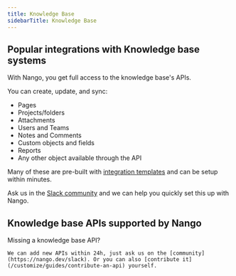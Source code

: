 ```yaml
---
title: Knowledge Base
sidebarTitle: Knowledge Base
---
```


## Popular integrations with Knowledge base systems

With Nango, you get full access to the knowledge base's APIs.

You can create, update, and sync:

- Pages
- Projects/folders
- Attachments
- Users and Teams
- Notes and Comments
- Custom objects and fields
- Reports
- Any other object available through the API

Many of these are pre-built with [integration templates](/understand/concepts/templates) and can be setup within minutes.

Ask us in the [Slack community](https://nango.dev/slack) and we can help you quickly set this up with Nango.


## Knowledge base APIs supported by Nango

<CardGroup cols={4}>
    <Card title="Box" href="/integrations/all/box" color="#68a063" />
    <Card title="Coda" href="/integrations/all/coda" color="#68a063" />
    <Card title="Confluence" href="/integrations/all/confluence" color="#68a063" />
    <Card title="Dropbox" href="/integrations/all/dropbox" color="#68a063" />
    <Card title="Elevio" href="/integrations/all/elevio" color="#68a063" />
    <Card title="Guru" href="/integrations/all/guru" color="#68a063" />
    <Card title="Help Scout" href="/integrations/all/helpscout" color="#68a063" />
    <Card title="Notion" href="/integrations/all/notion" color="#68a063" />
    <Card title="OneDrive" href="/integrations/all/one-drive" color="#68a063" />
    <Card title="StackExchange" href="/integrations/all/stackexchange" color="#68a063" />
</CardGroup>

<Tip>
    Missing a knowledge base API?

    We can add new APIs within 24h, just ask us on the [community](https://nango.dev/slack). Or you can also [contribute it](/customize/guides/contribute-an-api) yourself.
</Tip>